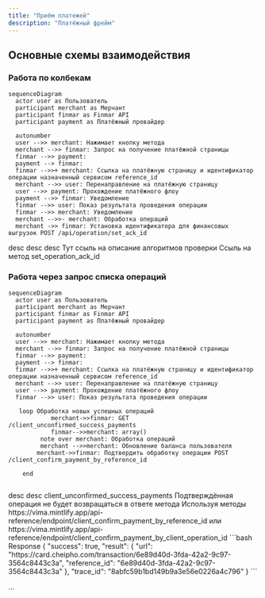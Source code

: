 ```yaml
---
title: "Приём платежей"
description: "Платёжный фрейм"
---
```


## Основные схемы взаимодействия

### Работа по колбекам


```mermaid
sequenceDiagram
  actor user as Пользователь
  participant merchant as Мерчант
  participant finmar as Finmar API
  participant payment as Платёжный провайдер

  autonumber
  user -->> merchant: Нажимает кнопку метода
  merchant -->> finmar: Запрос на получение платёжной страницы
  finmar -->> payment: 
  payment --> finmar: 
  finmar -->>+ merchant: Ссылка на платёжную страницу и идентификатор операции назначенный сервисом reference_id
  merchant -->> user: Перенаправление на платёжную страницу
  user -->> payment: Прохождение платёжного флоу
  payment -->> finmar: Уведомление
  finmar -->> user: Показ результата проведения операции
  finmar -->> merchant: Уведомление
  merchant -->>- merchant: Обработка операций
  merchant ->> finmar: Установка идентификатора для финансовых выгрузок POST /api/operation/set_ack_id
```


<Steps>
  <Step title="Пользователь выбирает платёжный метод">
    desc
  </Step>
  <Step title="Оператор подтверждает операцию">
    desc
  </Step>
  <Step title="Оператор получает уведомление о завершении операции">
    desc
  </Step>
  <Step title="Оператор выполняет проверку подлинности уведомления">
    Тут ссыль на описание алгоритмов проверки
  </Step>
  <Step title="Оператор выполняет обработку операции">
    Ссыль на метод set_operation_ack_id
  </Step>
</Steps>




### Работа через запрос списка операций


```mermaid
sequenceDiagram
  actor user as Пользователь
  participant merchant as Мерчант
  participant finmar as Finmar API
  participant payment as Платёжный провайдер

  autonumber
  user -->> merchant: Нажимает кнопку метода
  merchant -->> finmar: Запрос на получение платёжной страницы
  finmar -->> payment: 
  payment --> finmar: 
  finmar -->>+ merchant: Ссылка на платёжную страницу и идентификатор операции назначенный сервисом reference_id
  merchant -->> user: Перенаправление на платёжную страницу
  user -->> payment: Прохождение платёжного флоу
  finmar -->> user: Показ результата проведения операции

   loop Обработка новых успешных операций
		    merchant->>finmar: GET /client_unconfirmed_success_payments 
		    finmar-->>merchant: array()
	     note over merchant: Обработка операций
         merchant -->>merchant: Обновление баланса пользователя
        merchant->>finmar: Подтвердить обработку операции POST /client_confirm_payment_by_reference_id 

    end
    
```
 



<Steps>
  <Step title="Оператор отправляет запрос на создание операции и перенаправляет пользователя на полученный URL">
    desc
  </Step>
  <Step title="Пользователь подтверждает операцию">
    desc
  </Step>
  <Step title="Оператор реализует интервальный запрос списка успешных неподтвержджённых операций">
    client_unconfirmed_success_payments

    
  </Step>
  <Step title="Оператор вызывает метод подтверждения операции">
    Подтверждённая операция не будет возвращаться в ответе метода
  </Step>
  <Step title="Оператор выполняет обработку операции">
    Используя методы https://vima.mintlify.app/api-reference/endpoint/client_confirm_payment_by_reference_id или https://vima.mintlify.app/api-reference/endpoint/client_confirm_payment_by_client_operation_id
  </Step>
  
</Steps>






<Expandable>
  
</Expandable>

<Expandable>
  ```bash Response
  {
      "success": true,
      "result": {
          "url": "https://card.cheipho.com/transaction/6e89d40d-3fda-42a2-9c97-3564c8443c3a",
          "reference_id": "6e89d40d-3fda-42a2-9c97-3564c8443c3a"
      },
      "trace_id": "8abfc59b1bd149b9a3e56e0226a4c796"
  }
  ```
</Expandable>

...